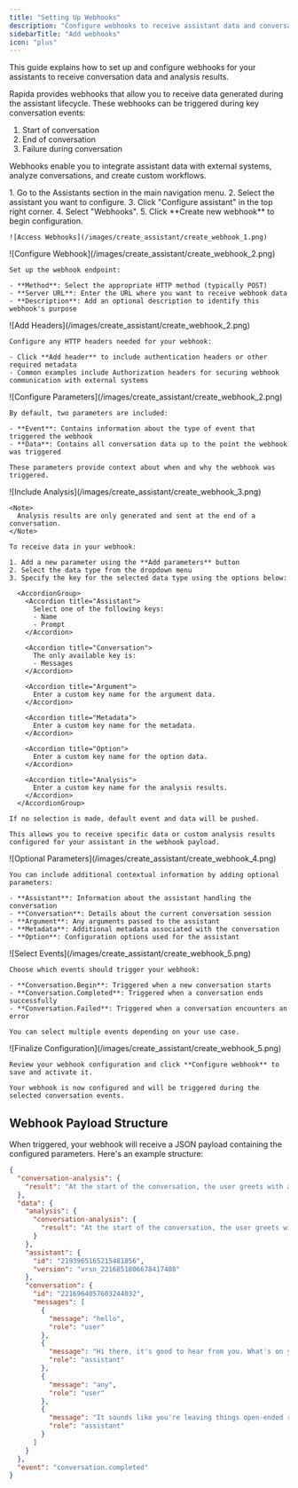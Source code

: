 ```yaml
---
title: "Setting Up Webhooks"
description: "Configure webhooks to receive assistant data and conversation analysis"
sidebarTitle: "Add webhooks"
icon: "plus"
---
```


This guide explains how to set up and configure webhooks for your assistants to receive conversation data and analysis results.

Rapida provides webhooks that allow you to receive data generated during the assistant lifecycle. These webhooks can be triggered during key conversation events:

1. Start of conversation
2. End of conversation
3. Failure during conversation

Webhooks enable you to integrate assistant data with external systems, analyze conversations, and create custom workflows.

<Steps>
  <Step title="Access Webhooks Configuration">
    1. Go to the Assistants section in the main navigation menu.
    2. Select the assistant you want to configure.
    3. Click "Configure assistant" in the top right corner.
    4. Select "Webhooks".
    5. Click **Create new webhook** to begin configuration.

    ![Access Webhooks](/images/create_assistant/create_webhook_1.png)
  </Step>

  <Step title="Configure Webhook Settings">
    ![Configure Webhook](/images/create_assistant/create_webhook_2.png)

    Set up the webhook endpoint:

    - **Method**: Select the appropriate HTTP method (typically POST)
    - **Server URL**: Enter the URL where you want to receive webhook data
    - **Description**: Add an optional description to identify this webhook's purpose

  </Step>

  <Step title="Add Headers">
    ![Add Headers](/images/create_assistant/create_webhook_2.png)

    Configure any HTTP headers needed for your webhook:

    - Click **Add header** to include authentication headers or other required metadata
    - Common examples include Authorization headers for securing webhook communication with external systems

  </Step>

  <Step title="Configure Basic Parameters">
    ![Configure Parameters](/images/create_assistant/create_webhook_2.png)

    By default, two parameters are included:

    - **Event**: Contains information about the type of event that triggered the webhook
    - **Data**: Contains all conversation data up to the point the webhook was triggered

    These parameters provide context about when and why the webhook was triggered.

  </Step>

 <Step title="Include Results">
    ![Include Analysis](/images/create_assistant/create_webhook_3.png)

    <Note>
      Analysis results are only generated and sent at the end of a conversation.
    </Note>

    To receive data in your webhook:

    1. Add a new parameter using the **Add parameters** button
    2. Select the data type from the dropdown menu
    3. Specify the key for the selected data type using the options below:

      <AccordionGroup>
        <Accordion title="Assistant">
          Select one of the following keys:
          - Name
          - Prompt
        </Accordion>

        <Accordion title="Conversation">
          The only available key is:
          - Messages
        </Accordion>

        <Accordion title="Argument">
          Enter a custom key name for the argument data.
        </Accordion>

        <Accordion title="Metadata">
          Enter a custom key name for the metadata.
        </Accordion>

        <Accordion title="Option">
          Enter a custom key name for the option data.
        </Accordion>

        <Accordion title="Analysis">
          Enter a custom key name for the analysis results.
        </Accordion>
      </AccordionGroup>

    If no selection is made, default event and data will be pushed.

    This allows you to receive specific data or custom analysis results configured for your assistant in the webhook payload.

  </Step>

  <Step title="Add Optional Parameters">
    ![Optional Parameters](/images/create_assistant/create_webhook_4.png)

    You can include additional contextual information by adding optional parameters:

    - **Assistant**: Information about the assistant handling the conversation
    - **Conversation**: Details about the current conversation session
    - **Argument**: Any arguments passed to the assistant
    - **Metadata**: Additional metadata associated with the conversation
    - **Option**: Configuration options used for the assistant

  </Step>

  <Step title="Select Trigger Events">
    ![Select Events](/images/create_assistant/create_webhook_5.png)

    Choose which events should trigger your webhook:

    - **Conversation.Begin**: Triggered when a new conversation starts
    - **Conversation.Completed**: Triggered when a conversation ends successfully
    - **Conversation.Failed**: Triggered when a conversation encounters an error

    You can select multiple events depending on your use case.

  </Step>

  <Step title="Finalize Configuration">
    ![Finalize Configuration](/images/create_assistant/create_webhook_5.png)

    Review your webhook configuration and click **Configure webhook** to save and activate it.

    Your webhook is now configured and will be triggered during the selected conversation events.

  </Step>
</Steps>

## Webhook Payload Structure

When triggered, your webhook will receive a JSON payload containing the configured parameters. Here's an example structure:

```json
{
  "conversation-analysis": {
    "result": "At the start of the conversation, the user greets with a neutral \"hello,\" suggesting a neutral or open emotional state. However, their brief and vague response \"any\" may indicate a sense of uncertainty, indifference, or perhaps even hesitation. This could imply that the user may be unsure about how to express themselves or what they want to discuss. There doesn't appear to be a strong emotional shift yet, but there may be a subtle undercurrent of introspection or ambiguity."
  },
  "data": {
    "analysis": {
      "conversation-analysis": {
        "result": "At the start of the conversation, the user greets with a neutral \"hello,\" suggesting a neutral or open emotional state. However, their brief and vague response \"any\" may indicate a sense of uncertainty, indifference, or perhaps even hesitation. This could imply that the user may be unsure about how to express themselves or what they want to discuss. There doesn't appear to be a strong emotional shift yet, but there may be a subtle undercurrent of introspection or ambiguity."
      }
    },
    "assistant": {
      "id": "2193965165215481856",
      "version": "vrsn_2216851806678417408"
    },
    "conversation": {
      "id": "2216964057603244032",
      "messages": [
        {
          "message": "hello",
          "role": "user"
        },
        {
          "message": "Hi there, it's good to hear from you. What's on your mind today?",
          "role": "assistant"
        },
        {
          "message": "any",
          "role": "user"
        },
        {
          "message": "It sounds like you're leaving things open-ended right now, maybe unsure where to begin. Is there something you've been thinking about or feeling lately that you'd like to explore?",
          "role": "assistant"
        }
      ]
    }
  },
  "event": "conversation.completed"
}
```
